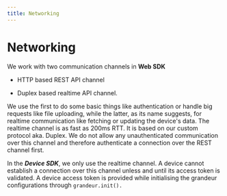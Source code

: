 ```yaml
---
title: Networking
---
```

# Networking

We work with two communication channels in **Web SDK** 

- HTTP based REST API channel 

- Duplex based realtime API channel.

 We use the first to do some basic things like authentication or handle big requests like file uploading, while the latter, as its name suggests, for realtime communication like fetching or updating the device's data. The realtime channel is as fast as 200ms RTT. It is based on our custom protocol aka. Duplex. We do not allow any unauthenticated communication over this channel and therefore authenticate a connection over the REST channel first.

In the ***Device SDK***, we only use the realtime channel. A device cannot establish a connection over this channel unless and until its access token is validated. A device access token is provided while initialising the grandeur configurations through `grandeur.init().`